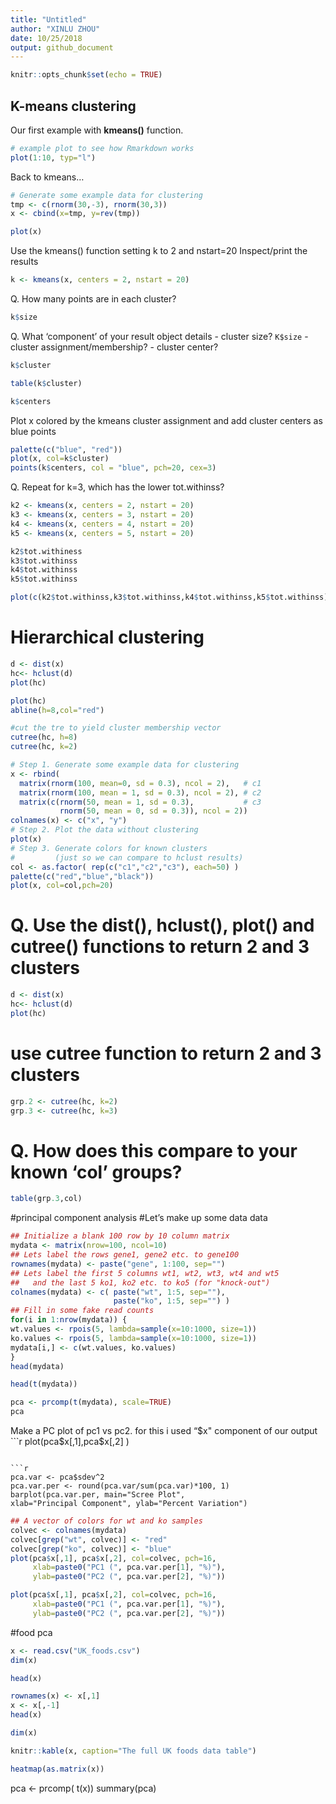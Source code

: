 ```yaml
---
title: "Untitled"
author: "XINLU ZHOU"
date: 10/25/2018
output: github_document
---
```


```r
knitr::opts_chunk$set(echo = TRUE)
```

## K-means clustering

Our first example with **kmeans()** function.

```r
# example plot to see how Rmarkdown works
plot(1:10, typ="l")
```

Back to kmeans...

```r
# Generate some example data for clustering
tmp <- c(rnorm(30,-3), rnorm(30,3))
x <- cbind(x=tmp, y=rev(tmp))

plot(x)
```

 Use the kmeans() function setting k to 2 and nstart=20
 Inspect/print the results

```r
k <- kmeans(x, centers = 2, nstart = 20)

```
Q. How many points are in each cluster?

```r
k$size
```
Q. What ‘component’ of your result object details
      - cluster size?
      `K$size`
      - cluster assignment/membership?
      - cluster center?
```r
k$cluster
```

```r
table(k$cluster)
```

```r
k$centers
```

 Plot x colored by the kmeans cluster assignment and
      add cluster centers as blue points
```r
palette(c("blue", "red"))
plot(x, col=k$cluster)
points(k$centers, col = "blue", pch=20, cex=3)
```
Q. Repeat for k=3, which has the lower tot.withinss?
 

```r
k2 <- kmeans(x, centers = 2, nstart = 20)
k3 <- kmeans(x, centers = 3, nstart = 20)
k4 <- kmeans(x, centers = 4, nstart = 20)
k5 <- kmeans(x, centers = 5, nstart = 20)

k2$tot.withiness
k3$tot.withinss
k4$tot.withinss
k5$tot.withinss

plot(c(k2$tot.withinss,k3$tot.withinss,k4$tot.withinss,k5$tot.withinss),typ= "b")
```

# Hierarchical clustering
```r
d <- dist(x)
hc<- hclust(d)
plot(hc)

```

```r
plot(hc)
abline(h=8,col="red")

#cut the tre to yield cluster membership vector
cutree(hc, h=8)
cutree(hc, k=2)
```

```r
# Step 1. Generate some example data for clustering
x <- rbind(
  matrix(rnorm(100, mean=0, sd = 0.3), ncol = 2),   # c1
  matrix(rnorm(100, mean = 1, sd = 0.3), ncol = 2), # c2
  matrix(c(rnorm(50, mean = 1, sd = 0.3),           # c3
           rnorm(50, mean = 0, sd = 0.3)), ncol = 2))
colnames(x) <- c("x", "y")
# Step 2. Plot the data without clustering
plot(x)
# Step 3. Generate colors for known clusters
#         (just so we can compare to hclust results)
col <- as.factor( rep(c("c1","c2","c3"), each=50) )
palette(c("red","blue","black"))
plot(x, col=col,pch=20)
```
# Q. Use the dist(), hclust(), plot() and cutree() functions to return 2 and 3 clusters
```r
d <- dist(x)
hc<- hclust(d)
plot(hc)
```
# use cutree function to return 2 and 3 clusters
```r
grp.2 <- cutree(hc, k=2)
grp.3 <- cutree(hc, k=3)

```
# Q. How does this compare to your known 'col' groups?
```r
table(grp.3,col)
```

#principal component analysis
#Let's make up some data data
```r
## Initialize a blank 100 row by 10 column matrix
mydata <- matrix(nrow=100, ncol=10)
## Lets label the rows gene1, gene2 etc. to gene100
rownames(mydata) <- paste("gene", 1:100, sep="")
## Lets label the first 5 columns wt1, wt2, wt3, wt4 and wt5
##   and the last 5 ko1, ko2 etc. to ko5 (for "knock-out")
colnames(mydata) <- c( paste("wt", 1:5, sep=""),
                       paste("ko", 1:5, sep="") )
## Fill in some fake read counts
for(i in 1:nrow(mydata)) {
wt.values <- rpois(5, lambda=sample(x=10:1000, size=1)) 
ko.values <- rpois(5, lambda=sample(x=10:1000, size=1))
mydata[i,] <- c(wt.values, ko.values)
}
head(mydata)
```

```r
head(t(mydata))
```

```r
pca <- prcomp(t(mydata), scale=TRUE)
pca
```
Make a PC plot of pc1 vs pc2. for this i used "$x" component of our output
```r
plot(pca$x[,1],pca$x[,2] )
```

```r
pca.var <- pca$sdev^2
pca.var.per <- round(pca.var/sum(pca.var)*100, 1)
barplot(pca.var.per, main="Scree Plot",
xlab="Principal Component", ylab="Percent Variation")
```

```r
## A vector of colors for wt and ko samples
colvec <- colnames(mydata)
colvec[grep("wt", colvec)] <- "red"
colvec[grep("ko", colvec)] <- "blue"
plot(pca$x[,1], pca$x[,2], col=colvec, pch=16,
     xlab=paste0("PC1 (", pca.var.per[1], "%)"),
     ylab=paste0("PC2 (", pca.var.per[2], "%)"))
```
   
```r
plot(pca$x[,1], pca$x[,2], col=colvec, pch=16,
     xlab=paste0("PC1 (", pca.var.per[1], "%)"),
     ylab=paste0("PC2 (", pca.var.per[2], "%)"))
```


#food pca
```r
x <- read.csv("UK_foods.csv")
dim(x)
```
```r
head(x)
```
```r
rownames(x) <- x[,1]
x <- x[,-1]
head(x)
```

```R
dim(x)
```
```r
knitr::kable(x, caption="The full UK foods data table")
```

```r
heatmap(as.matrix(x))
```

pca <- prcomp( t(x))
summary(pca)
